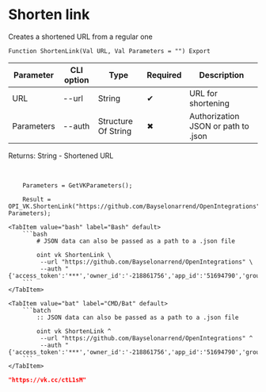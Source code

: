 ﻿---
sidebar_position: 5
description: Shorten link and other functions to work with VK in the Open Integration Package, a free open-source integration library for 1C:Enterprise 8, OneScript and CLI
keywords: [1C, 1С, 1С:Enterprise, 1С:Enterprise 8.3, API, Integration, Services, Exchange, OneScript, CLI, VK]
---


# Shorten link
 Creates a shortened URL from a regular one



`Function ShortenLink(Val URL, Val Parameters = "") Export`

  | Parameter | CLI option | Type | Required | Description |
  |-|-|-|-|-|
  | URL | --url | String | &#x2714; | URL for shortening |
  | Parameters | --auth | Structure Of String | &#x2716; | Authorization JSON or path to .json |

  
  Returns:  String - Shortened URL

<br/>




```bsl title="1C:Enterprise/OneScript code example"
    Parameters = GetVKParameters();

    Result = OPI_VK.ShortenLink("https://github.com/Bayselonarrend/OpenIntegrations", Parameters);
```
 

 <Tabs>
  
    <TabItem value="bash" label="Bash" default>
        ```bash
            # JSON data can also be passed as a path to a .json file
            
            oint vk ShortenLink \
             --url "https://github.com/Bayselonarrend/OpenIntegrations" \
             --auth "{'access_token':'***','owner_id':'-218861756','app_id':'51694790','group_id':'218861756'}"
        ```
    </TabItem>
  
    <TabItem value="bat" label="CMD/Bat" default>
        ```batch
            :: JSON data can also be passed as a path to a .json file
            
            oint vk ShortenLink ^
             --url "https://github.com/Bayselonarrend/OpenIntegrations" ^
             --auth "{'access_token':'***','owner_id':'-218861756','app_id':'51694790','group_id':'218861756'}"
        ```
    </TabItem>
</Tabs>


```json title="Result"
"https://vk.cc/ctL1sM"
```
